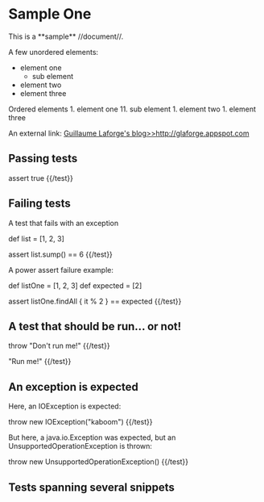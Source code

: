 = Sample One =

This is a **sample** //document//.

A few unordered elements:
* element one
** sub element
* element two
* element three

Ordered elements
1. element one
11. sub element
1. element two
1. element three

An external link: [[Guillaume Laforge's blog>>http://glaforge.appspot.com]]

== Passing tests ==

{{test name="assert-true"}}
assert true
{{/test}}

== Failing tests ==

A test that fails with an exception

{{test name="list-sum"}}
def list = [1, 2, 3]

assert list.sump() == 6
{{/test}}

A power assert failure example:

{{test name="power-assert"}}
def listOne = [1, 2, 3]
def expected = [2]

assert listOne.findAll { it % 2 } == expected
{{/test}}

== A test that should be run... or not! ==

{{test name="not-to-be-run" run="false"}}
throw "Don't run me!"
{{/test}}

{{test name="should-be-run" run="true"}}
"Run me!"
{{/test}}

== An exception is expected ==

Here, an IOException is expected:

{{test name="an-exception" exception="java.io.IOException"}}
throw new IOException("kaboom")
{{/test}}

But here, a java.io.Exception was expected, but an UnsupportedOperationException is thrown:

{{test name="different-exception" exception="java.io.IOException"}}
throw new UnsupportedOperationException()
{{/test}}

== Tests spanning several snippets ==




